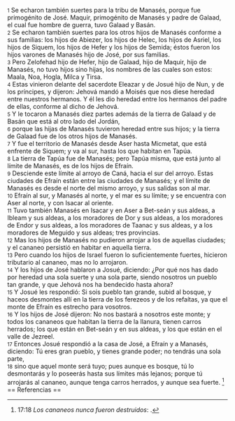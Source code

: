 {{anchor|1}} <small>1</small> Se echaron también suertes para la tribu de Manasés, porque fue primogénito de José. Maquir, primogénito de Manasés y padre de Galaad, el cual fue hombre de guerra, tuvo Galaad y Basán.<br>
{{anchor|2}} <small>2</small> Se echaron también suertes para los otros hijos de Manasés conforme a sus familias: los hijos de Abiezer, los hijos de Helec, los hijos de Asriel, los hijos de Siquem, los hijos de Hefer y los hijos de Semida; éstos fueron los hijos varones de Manasés hijo de José, por sus familias.<br>
{{anchor|3}} <small>3</small> Pero Zelofehad hijo de Hefer, hijo de Galaad, hijo de Maquir, hijo de Manasés, no tuvo hijos sino hijas, los nombres de las cuales son estos: Maala, Noa, Hogla, Milca y Tirsa.<br>
{{anchor|4}} <small>4</small> Estas vinieron delante del sacerdote Eleazar y de Josué hijo de Nun, y de los príncipes, y dijeron: Jehová mandó a Moisés que nos diese heredad entre nuestros hermanos. Y él les dio heredad entre los hermanos del padre de ellas, conforme al dicho de Jehová.<br>
{{anchor|5}} <small>5</small> Y le tocaron a Manasés diez partes además de la tierra de Galaad y de Basán que está al otro lado del Jordán,<br>
{{anchor|6}} <small>6</small> porque las hijas de Manasés tuvieron heredad entre sus hijos; y la tierra de Galaad fue de los otros hijos de Manasés.<br>
{{anchor|7}} <small>7</small> Y fue el territorio de Manasés desde Aser hasta Micmetat, que está enfrente de Siquem; y va al sur, hasta los que habitan en Tapúa.<br>
{{anchor|8}} <small>8</small> La tierra de Tapúa fue de Manasés; pero Tapúa misma, que está junto al límite de Manasés, es de los hijos de Efraín.<br>
{{anchor|9}} <small>9</small> Desciende este límite al arroyo de Caná, hacia el sur del arroyo. Estas ciudades de Efraín están entre las ciudades de Manasés; y el límite de Manasés es desde el norte del mismo arroyo, y sus salidas son al mar.<br>
{{anchor|10}} <small>10</small> Efraín al sur, y Manasés al norte, y el mar es su límite; y se encuentra con Aser al norte, y con Isacar al oriente.<br>
{{anchor|11}} <small>11</small> Tuvo también Manasés en Isacar y en Aser a Bet-seán y sus aldeas, a Ibleam y sus aldeas, a los moradores de Dor y sus aldeas, a los moradores de Endor y sus aldeas, a los moradores de Taanac y sus aldeas, y a los moradores de Meguido y sus aldeas; tres provincias.<br>
{{anchor|12}} <small>12</small> Mas los hijos de Manasés no pudieron arrojar a los de aquellas ciudades; y el cananeo persistió en habitar en aquella tierra.<br>
{{anchor|13}} <small>13</small> Pero cuando los hijos de Israel fueron lo suficientemente fuertes, hicieron tributario al cananeo, mas no lo arrojaron.<br>
{{anchor|14}} <small>14</small> Y los hijos de José hablaron a Josué, diciendo: ¿Por qué nos has dado por heredad una sola suerte y una sola parte, siendo nosotros un pueblo tan grande, y que Jehová nos ha bendecido hasta ahora?<br>
{{anchor|15}} <small>15</small> Y Josué les respondió: Si sois pueblo tan grande, subid al bosque, y haceos desmontes allí en la tierra de los ferezeos y de los refaítas, ya que el monte de Efraín es estrecho para vosotros.<br>
{{anchor|16}} <small>16</small> Y los hijos de José dijeron: No nos bastará a nosotros este monte; y todos los cananeos que habitan la tierra de la llanura, tienen carros herrados; los que están en Bet-seán y en sus aldeas, y los que están en el valle de Jezreel.<br>
{{anchor|17}} <small>17</small> Entonces Josué respondió a la casa de José, a Efraín y a Manasés, diciendo: Tú eres gran pueblo, y tienes grande poder; no tendrás una sola parte,<br>
{{anchor|18}} <small>18</small> sino que aquel monte será tuyo; pues aunque es bosque, tú lo desmontarás y lo poseerás hasta sus límites más lejanos; porque tú arrojarás al cananeo, aunque tenga carros herrados, y aunque sea fuerte. <ref>17:18 ''Los cananeos nunca fueron destruidos'': {{lib|LU|97|9|1}}.</ref><br>
== Referencias ==

<references />
